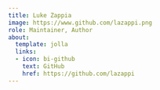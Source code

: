 ```yaml
---
title: Luke Zappia
image: https://www.github.com/lazappi.png
role: Maintainer, Author
about:
  template: jolla
  links:
  - icon: bi-github
    text: GitHub
    href: https://github.com/lazappi
---
```


